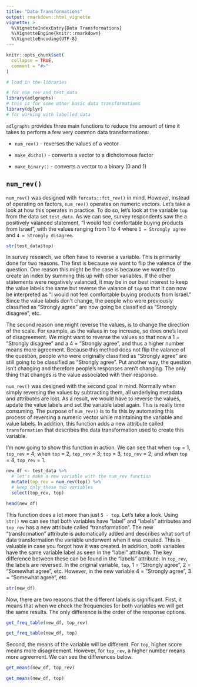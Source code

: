 ```yaml
---
title: "Data Transformations"
output: rmarkdown::html_vignette
vignette: >
  %\VignetteIndexEntry{Data Transformations}
  %\VignetteEngine{knitr::rmarkdown}
  %\VignetteEncoding{UTF-8}
---
```



```r
knitr::opts_chunk$set(
  collapse = TRUE,
  comment = "#>"
)
```

```r
# load in the libraries

# for num_rev and test_data
library(adlgraphs)
# this is for some other basic data transformations
library(dplyr)
# for working with labelled data


```


`adlgraphs` provides three main functions to reduce the amount of time it takes to perform a few very common data transformations:

- `num_rev()` - reverses the values of a vector

- `make_dicho()` - converts a vector to a dichotomous factor

- `make_binary()` - converts a vector to a binary (0 and 1)

## `num_rev()` 

`num_rev()` was designed with `forcats::fct_rev()` in mind. However, instead of operating on factors, `num_rev()` operates on numeric vectors. Let's take a look at how this operates in practice. To do so, let's look at the variable `top` from the data set `test_data`. As we can see, survey respondents saw the a positively valanced statement, "I would feel comfortable buying products from Israel", with the values ranging from 1 to 4 where `1 = Strongly agree` and `4 = Strongly disagree`.

```r
str(test_data$top)
```

In survey research, we often have to reverse a variable. This is primarily done for two reasons. The first is because we want to flip the valence of the question. One reason this might be the case is because we wanted to create an index by summing this up with other variables. If the other statements were negatively valanced, it may be in our best interest to keep the value labels the same but reverse the valance of `top` so that it can now be interpreted as "I would not feel comfortable buying products from Israel." Since the value labels don't change, the people who were previously classified as "Strongly agree" are now going be classified as "Strongly disagree", etc.

The second reason one might reverse the values, is to change the direction of the scale. For example, as the values in `top` increase, so does one's level of disagreement. We might want to reverse the values so that now a 1 = "Strongly disagree" and a 4 = "Strongly agree", and thus a higher number means more agreement. Because this method does not flip the valance of the question, people who were originally classified as "Strongly agree" are still going to be classified as "Strongly agree". Put another way, the question isn't changing and therefore people's responses aren't changing. The only thing that changes is the value associated with their response.

`num_rev()` was designed with the second goal in mind. Normally when simply reversing the values by subtracting them, all underlying metadata and attributes are lost. As a result, we would have to reverse the values, update the value labels and set the variable label again. This is really time consuming. The purpose of `num_rev()` is to fix this by automating this process of reversing a numeric vector while maintaining the variable and value labels. In addition, this function adds a new attribute called `transformation` that describes the data transformation used to create this variable. 

I'm now going to show this function in action. We can see that when `top` = 1, `top_rev` = 4; when `top` = 2, `top_rev` = 3; `top` = 3, `top_rev` = 2; and when `top` = 4, `top_rev` = 1. 

```r
new_df <- test_data %>% 
  # let's make a new variable with the num_rev function
  mutate(top_rev = num_rev(top)) %>% 
  # keep only these two variables
  select(top_rev, top)

head(new_df)
```

This function does a lot more than just `5 - top`. Let's take a look. Using `str()` we can see that both variables have "label" and "labels" attributes and `top_rev` has a new attribute called "transformation". The new "transformation" attribute is automatically added and describes what sort of data transformation the variable underwent when it was created. This is valuable in case you forgot how it was created. In addition, both variables have the same variable label as seen in the "label" attribute. The key difference between these can be found in the "labels" attribute. In `top_rev`, the labels are reversed. In the original variable, `top`, 1 = "Strongly agree", 2 = "Somewhat agree", etc. However, in the new variable 4 = "Strongly agree", 3 = "Somewhat agree", etc.

```r

str(new_df)

```

Now, there are two reasons that the different labels is significant. First, it means that when we check the frequencies for both variables we will get the same results. The only difference is the order of the response options.

```r
get_freq_table(new_df, top_rev)

get_freq_table(new_df, top)

```

Second, the means of the variable will be different. For `top`, higher score means more disagreement. However, for `top_rev`, a higher number means more agreement. We can see the differences below.

```r

get_means(new_df, top_rev)

get_means(new_df, top)

```





